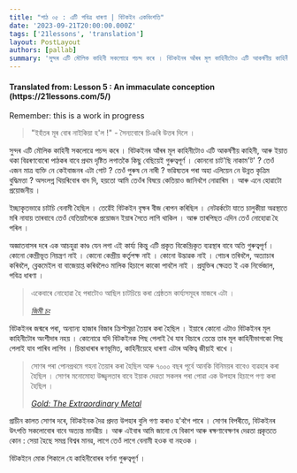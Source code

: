 ```yaml
---
title: "পাঠ ০৫ : এটি পবিত্ৰ ধাৰণা | বিটকইন একবিংশতি"
date: '2023-09-21T20:00:00.000Z'
tags: ['21lessons', 'translation']
layout: PostLayout
authors: [pallab]
summary: 'সুন্দৰ এটি মৌলিক কাহিনী সকলোৱে পচন্দ কৰে । বিটকইনৰ আঁৰৰ মূল কাহিনীটোও এটি আকৰ্ষণীয় কাহিনী, আৰু ইয়াত থকা বিৱৰণবোৰো পাঠকৰ বাবে প্ৰথম দৃষ্টিত লগাতকৈ কিছু বেছিয়েই গুৰুত্বপূৰ্ণ । সুন্দৰ এটি মৌলিক কাহিনী সকলোৱে পচন্দ কৰে ।...'
---
```


<div style={{textAlign:"center"}}>
    <h4> Translated from: Lesson 5 : An immaculate conception (https://21lessons.com/5/) </h4>
    <p style={{color:"red"}}> Remember: this is a work in progress </p>
</div>

> "ইহঁতৰ মূৰ বোৰ নাইকিয়া হ'ল !" - সৈন্যবোৰে চিঞৰি উত্তৰ দিলে ।

সুন্দৰ এটি মৌলিক কাহিনী সকলোৱে পচন্দ কৰে ।
বিটকইনৰ আঁৰৰ মূল কাহিনীটোও এটি আকৰ্ষণীয় কাহিনী, আৰু ইয়াত থকা বিৱৰণবোৰো পাঠকৰ বাবে প্ৰথম দৃষ্টিত লগাতকৈ কিছু বেছিয়েই গুৰুত্বপূৰ্ণ ।
কোননো চাট'ছি নাকাম'ট' ?
তেওঁ এজন মাত্ৰ ব্যক্তি নে কেইবাজনৰ এটা গোট ?
তেওঁ পুৰুষ নে নাৰী ?
ভৱিষ্যতৰ পৰা অহা এলিয়েন নে উন্নত কৃত্ৰিম বুদ্ধিমত্তা ?
অসংলগ্ন থিয়ৰিবোৰ বাদ দি, হয়তো আমি তেওঁৰ বিষয়ে কেতিয়াও জানিবগৈ নোৱাৰিম ।
আৰু এনে হোৱাটো প্ৰয়োজনীয় ।

ইচ্ছাকৃতভাৱে চাটচি বেনামী হৈছিল ।
তেৱেঁই বিটকইন বৃক্ষৰ বীজ ৰোপন কৰিছিল ।
নেটৱৰ্কটো যাতে চালুকীয়া অৱস্থাতে মৰি নাযায় তাৰবাবে তেওঁ যেতিয়ালৈকে প্ৰয়োজন ইয়াৰ সৈতে লাগি থাকিল ।
আৰু তাৰপিছত এদিন তেওঁ নোহোৱা হৈ পৰিল ।

অজ্ঞাতবাসৰ দৰে এক আচহুৱা কাণ্ড যেন লগা এই কাৰ্য্য কিন্তু এটি প্ৰকৃত বিকেন্দ্ৰিকৃত ব্যৱস্থাৰ বাবে অতি গুৰুত্বপূৰ্ণ ।
কোনো কেন্দ্ৰীভূত নিয়ন্ত্ৰণ নাই ।
কোনো কেন্দ্ৰীয় কৰ্তৃপক্ষ নাই ।
কোনো উদ্ভাৱক নাই ।
গোচৰ তৰিবলৈ, অত্যাচাৰ কৰিবলৈ, ব্লেকমেইল বা বাজেয়াপ্ত কৰিবলৈও মালিক হিচাপে কাকো পাবলৈ নাই ।
প্ৰযুক্তিৰ ক্ষেত্ৰত ই এক নিৰ্ভেজাল, পবিত্ৰ ধাৰণা ।

> একেবাৰে নোহোৱা হৈ পৰাটোও আছিল চাটচিয়ে কৰা শ্ৰেষ্ঠতম কাৰ্য্যসমূহৰ মাজৰে এটা ।
> 
> <cite> [জিমী চং](https://medium.com/@jimmysong/why-bitcoin-is-different-e17b813fd947) </cite>

বিটকইনৰ জন্মৰে পৰা, অন্যান্য হাজাৰ বিজাৰ ক্ৰিপ্টমুদ্ৰা তৈয়াৰ কৰা হৈছিল ।
ইয়াৰে কোনো এটাও বিটকইনৰ মূল কাহিনীটোৰ অংশীদাৰ নহয় ।
কোনোৱে যদি বিটকইনক পিছ পেলাই থৈ যাব বিচাৰে তেন্তে তাৰ মূল কাহিনীভাগকো পিছ পেলাই যাব পাৰিব লাগিব ।
চিন্তাধাৰাৰ ৰণভূমিত, কাহিনীয়েহে ধাৰণা এটাৰ অস্তিত্ব জীয়াই ৰাখে ।

> সোণৰ পৰা পোনপ্ৰথমে গহনা তৈয়াৰ কৰা হৈছিল আৰু ৭০০০ বছৰ পূৰ্বে আনকি বিনিময়ৰ বাবেও ব্যৱহাৰ কৰা হৈছিল । সোণৰ মনোমোহা উজ্জ্বলতাৰ বাবে ইয়াক দেৱতা সকলৰ পৰা পোৱা এক উপহাৰ হিচাপে গণ্য কৰা হৈছিল ।
> 
> <cite> [Gold: The Extraordinary Metal](https://www.muenzeoesterreich.at/eng/discover/for-investors/gold-the-extraordinary-metal) </cite>

প্ৰাচীন কালত সোণৰ দৰে, বিটকইনক দৈৱ প্ৰদত্ত উপহাৰ বুলি গণ্য কৰাও হ'বগৈ পাৰে ।
সোণৰ বিপৰীতে, বিটকইনৰ উৎপত্তি সকলোবোৰ বাবে অত্যন্ত মানৱীয় ।
আৰু এইবাৰ আমি জানো যে বিকাশ আৰু ৰক্ষণাবেক্ষণৰ দেৱতা প্ৰকৃততে কোন : সেয়া হৈছে সমগ্ৰ বিশ্বৰ মানৱ, লাগে তেওঁ লাগে বেনামী হওক বা নহওক ।

বিটকইনে মোক শিকালে যে কাহিনীবোৰৰ বৰ্ণনা গুৰুত্বপূৰ্ণ ।